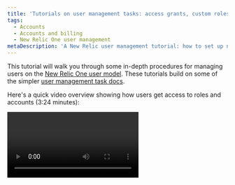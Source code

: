 ```yaml
---
title: 'Tutorials on user management tasks: access grants, custom roles, and adding users (New Relic One user model)'
tags:
  - Accounts
  - Accounts and billing
  - New Relic One user management
metaDescription: 'A New Relic user management tutorial: how to set up new groups, roles, and assign users to groups.'
---
```


This tutorial will walk you through some in-depth procedures for managing users on the [New Relic One user model](/docs/accounts/original-accounts-billing/original-product-based-pricing/overview-user-models). These tutorials build on some of the simpler [user management task docs](/docs/accounts/accounts-billing/new-relic-one-user-management/user-management-ui-and-tasks). 

Here's a quick video overview showing how users get access to roles and accounts (3:24 minutes):

<Video id="dninMzr_zHc" type="youtube" />

For more videos showing the user management UI, see [User management videos](/docs/accounts/accounts-billing/new-relic-one-user-management/user-mgmt-videos).

## Requirements [#requirements]

Some notes on requirements:

* This tutorial is for users on our [New Relic One user model](/docs/accounts/original-accounts-billing/original-users-roles/overview-user-models).
* Before using these tutorials, we recommend you understand some important [user management concepts](/docs/accounts/accounts-billing/new-relic-one-user-management/user-management-concepts#understand-concepts). 
* For user management permission requirements, see [User management tasks](/docs/accounts/accounts-billing/new-relic-one-user-management/user-management-ui-and-tasks).

## Overview [#overview]

This tutorial will walk you through how to:

* [Add users](#add-users)
* [View available accounts](#accounts)
* [Create access grants (give groups access to roles and accounts)](#group-access) 
* [Create custom roles](#roles)
* [Assign users to groups](#add-users)

## Add users to New Relic [#add-users]

Adding users to New Relic is a separate process from creating access grants. In other words, you can do either procedure first. The key point is that if you're trying to give a user access to a role or an account that they don't yet have, they won't have that access until they're both a) in a group and b) that group has the correct access grant (access to a specific role on a specific account).

There are two ways to add users: 

* With the user management UI (described below).
* With [automated user management](/docs/accounts/accounts/automated-user-management/automated-user-provisioning-single-sign), also known as SCIM provisioning. With this method, groups are defined in your identity provider and you can't edit a user's group from the New Relic UI. 

To add users from the UI:

1. From the top right of the New Relic UI, click the [account dropdown](/docs/using-new-relic/welcome-new-relic/get-started/glossary#account-dropdown), click **Administration**, and click **User management**. 
2. If you have multiple [authentication domains](/docs/accounts/accounts-billing/new-relic-one-pricing-users/configure-authentication-domains), choose one from the authentication domain dropdown.
3. Click **Add user**.
4. Complete the process, including choosing [user type](/docs/accounts/accounts-billing/new-relic-one-pricing-users/users-roles#user-type) and [user group](/docs/accounts/accounts-billing/new-relic-one-pricing-users/users-roles#user-group).  

Relevant tips: 
* For how to bulk edit users' user type, see [Edit user type](/docs/accounts/accounts-billing/new-relic-one-user-management/user-management-ui-and-tasks#edit-user-type). 
* When choosing a group, you can choose either one of our [default groups](/docs/accounts/accounts-billing/new-relic-one-user-management/user-management-concepts#groups) or a custom group that you've defined an access grant for. 

For more on creating access grants, keep reading. 

## View available accounts [#accounts]

When thinking about creating access grants for granting access to different accounts, it can help you to understand what accounts there are in your organization. 

To view the accounts in your organization: go to the [account dropdown](/docs/using-new-relic/welcome-new-relic/get-started/glossary#account-dropdown), click **Administration**, click **Organizations and access**, and then click **Accounts**.

## Grant access to accounts and roles [#group-access]

Groups are used to group your users and manage what your users are able to do in New Relic: by creating an access grant, you assign a group access to a) a specific role on b) a specific account. 

By default, organizations on the New Relic One user model have two available groups: [**Admin** and **User**](/docs/accounts/accounts-billing/new-relic-one-user-management/user-management-concepts#groups). These default groups automatically have access to specific standard roles and are assigned to the account in which they were initially added. 

To view existing access grants: from the [account dropdown](/docs/using-new-relic/welcome-new-relic/get-started/glossary#account-dropdown), click **Administration**, and then click **Organization and access**. Even if you haven't created any custom access grants, you will see the default-created grants there that are present for our default groups. 

![New Relic organization and access UI - access grants view](./images/new-relic-one-user-mgmt.png "Organization and access UI - access grants view")
<figcaption>This is what you might see when you go to the **Organization and access** UI and view groups. The default available groups of **Admin** and **User** have access grants automatically created that grant users in those groups access to the roles associated with those groups and to the initial account those users were added in. </figcaption>

To create a new access grant that gives a user group access to a role and an account: 

1. From the **Organization and access** UI, click **Group access**. If you don't see that UI, it may be because you're logged in with an [original user model](/docs/accounts/original-accounts-billing/original-product-based-pricing/overview-user-models) record, or because you don't have the ability to manage users. For more on such factors, see [Factors affecting access](/docs/accounts/accounts-billing/account-structure/factors-affecting-access-features-data/).
  ![Group access UI](./images/group-access-ui.png "Group access UI")
2. Choose one of the following: 
  * **Existing**: If there is already a group you want to add an access grant to, you can use this. For example, if you want to gives users in the default [**Admin** or **User** group](/docs/accounts/accounts-billing/new-relic-one-user-management/user-management-concepts#groups) access to new accounts, you might choose this and then select the **Admin Default** or **Admin User** role. 
  * **New**: If you need to create a new group, choose this. You'll also need to choose the [authentication domain](/docs/accounts/accounts-billing/new-relic-one-user-management/authentication-domains-saml-sso-scim-more/#auth-domain-definition) that group is inside of (for an explanation of what "Default" means, see [Default groups](/docs/accounts/accounts-billing/new-relic-one-user-management/user-management-concepts#groups). If your organization strategy requires a good amount of restrictions over access to accounts and access to roles, you'll probably need to create a good amount of access grants. 
3. Next, under **Access grant**, you'll choose one of following: 
  * **Account**: Choose this to be able to select from [the roles that are account-scoped](/docs/accounts/accounts-billing/new-relic-one-user-management/user-management-concepts#standard-roles). These are the roles that have to do with using and configuring our platform features (and not about organization and user management). 
  * **Organization**: Choose this to be able to select from [the roles that are organization-scoped](/docs/accounts/accounts-billing/new-relic-one-user-management/user-management-concepts#standard-roles). These are the roles that govern organization- and user management. (Note that these users must also already belong to an account-scoped role. This is true for most users but if it's not, you may see a message that the user doesn't belong to an organization.)
4. Select the **Role** you want to assign. Roles are organization-wide, so regardless of the authentication domain you're in, you have access to our [standard roles](/docs/accounts/accounts-billing/new-relic-one-user-management/user-management-concepts#standard-roles) and any custom roles you've created. For tips on selecting roles, see the tips after these instructions.
5. Select the **Account** you want to add access to from the dropdown. If you don't see an account that you'd expect to see, this may be for a few reasons. One is that you yourself don't have the proper permissions for that account. Another is that that account is not actually in your organization. For more information, see [Factors affecting access](/docs/accounts/accounts-billing/account-structure/factors-affecting-access-features-data/). If you are still having problems, talk to your account representative. 
6. If you want to continue adding more grants for that same group, select **Add another** at the bottom before clicking **Add access**. 
7. When you're done, if your users are already in the group you've added the grant to, they should have access within a few minutes (although for [EU region New Relic accounts](/docs/using-new-relic/welcome-new-relic/get-started/our-eu-us-region-data-centers), this can take up to twenty minutes or so). If your users are not yet in that group (which would be true if you just created an access grant with a new group), you'll need to go to the [**User management** UI](/docs/accounts/accounts-billing/new-relic-one-user-management/user-management-ui-and-tasks#where) and add one or more users to that group. 

Some tips for using this UI:

* If your users are managed via [automated user management](/docs/accounts/accounts/automated-user-management/automated-user-provisioning-single-sign/),
you can't use the [**User management** UI](/docs/accounts/accounts-billing/new-relic-one-user-management/user-management-ui-and-tasks#where) to add users to groups because your groups are imported from your identity provider. You will need to create access grants for those groups once they are in New Relic, though, to give those groups access. 
* Note that if a user has the organization-scoped **Organization manager** and/or **Authentication domain manager** roles (which is true of users in our default **Admin** group) those users will always have those capabilities because those are organization-scoped abilities. This means that when you go to add those users to another account, you only have to add an account-scoped role, and not an organization-scoped role. In other words, once the users in a group have those organization-scoped roles, they will always have them for that organization unless removed.  
* When selecting from amongst our [standard roles](/docs/accounts/accounts-billing/new-relic-one-user-management/user-management-concepts#standard-roles), it's important to understand the difference between **All product admin** and **Standard user**. In short, **All product admin** is more popular a choice because it gives the ability to configure platform features. If you wanted to have your users be able to use platform features but not configure them, you'd choose **Standard user**. 

## Create custom role [#roles]

When [creating an access grant](#group-access), you can use our [standard roles](/docs/accounts/accounts-billing/new-relic-one-user-management/user-management-concepts#standard-roles), or you can create your own roles with unique sets of capabilities.

To view existing roles: from the [account dropdown](/docs/using-new-relic/welcome-new-relic/get-started/glossary#account-dropdown), click **Administration**, then click **Organization and access**, and then click **Roles**.

To create a custom role, click **Add new custom role**. Review the list of available capabilities and decide which ones your custom role needs. 

For more information about how roles and capabilities work, see [Capabilities](/docs/accounts/accounts-billing/new-relic-one-user-management/user-management-concepts#capabilities). Or check out this NerdByte video (4:07 minutes).

<Video id="CBa0jWINQiw" type="youtube" />

Once you're finished creating a custom role, you will probably want to use it in a new [access grant](#group-access). 

## Add users to groups [#add-users]

In the user management UI, you can see your users and the groups they've been assigned to. Your users only have access to the access grants associated with the groups they've been added to. 

To view users and see their groups: from the [account dropdown](/docs/using-new-relic/welcome-new-relic/get-started/glossary#account-dropdown), click **Administration**, and click **User management**. If you don’t see that option, review the [requirements](#requirements).

Groups reside within the boundaries of an [authentication domain](/docs/accounts/accounts-billing/new-relic-one-user-management/user-management-concepts#understand-concepts). If your organization has more than one authentication domain, the domain switcher in the top left will show which one you’re in.

To add a user, click **Add user**. Complete the prompts in the UI, including choosing the [user type](/docs/accounts/accounts-billing/new-relic-one-user-management/user-type) and group. Any custom groups you’ve added should be available from the group dropdown. If the custom group you choose has been granted access to a role and an account, once you add the user to that group, that user will now have access.

To edit a user’s group or other details: click on the user you want to edit and make changes.



